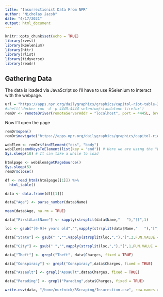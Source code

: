 ```yaml
---
title: "Insurrectionist Data From NPR"
author: "Nicholas Jacob"
date: "4/17/2021"
output: html_document
---
```


```r
knitr::opts_chunk$set(echo = TRUE)
library(rvest)
library(RSelenium)
library(httr)
library(rlist)
library(tidyverse)
library(readr)
```

## Gathering Data

The data is loaded via JavaScript so I'll have to use RSelenium to interact with the webpage.

```r
url = "https://apps.npr.org/dailygraphics/graphics/capitol-riot-table-20210204/table.html"
#shell('docker run -d -p 4445:4444 selenium/standalone-firefox')
remDr <- remoteDriver(remoteServerAddr = "localhost", port = 4445L, browserName = "firefox")
```

Now I'll open the page

```r
remDr$open()
remDr$navigate("https://apps.npr.org/dailygraphics/graphics/capitol-riot-table-20210204/")
```

```r
webElem <- remDr$findElement("css", "body")
webElem$sendKeysToElement(list(key = "end")) # Here we are using the "End" key on your keyboard, ensuring we're going fully downhill to the bottom of the page. Type selKeys in the R console to see all keys.
Sys.sleep(10) # It can take a while to load 
```

```r
htmlpage <- webElem$getPageSource()
Sys.sleep(5)
remDr$close()
```

```r
df <- read_html(htmlpage[[1]]) %>%
  html_table()
```

```r
data <- data.frame(df[[1]])
```

```r
data["Age"] <- parse_number(data$Name)
```

```r
mean(data$Age, na.rm = TRUE)
```

```r
data["FirstALastName"] <- sapply(strsplit(data$Name,"   "),"[[",1)
```

```r
loc <- gsub("[0-9]+ years old","",vapply(strsplit(data$Name,"   "),"[",2, FUN.VALUE=character(1)))
```

```r
data["State"] <- gsub(" ","",vapply(strsplit(loc,","),"[",2,FUN.VALUE = character(1)))
```

```r
data["City"] <- gsub(" ","",vapply(strsplit(loc,","),"[",1,FUN.VALUE = character(1)))
```

```r
data["Theft"] <- grepl("Theft", data$Charges, fixed = TRUE)
```

```r
data["Conspiracy"] <- grepl("Conspiracy",data$Charges, fixed = TRUE)
```

```r
data["Assault"] <- grepl("Assault",data$Charges, fixed = TRUE)
```

```r
data["Parading"] <- grepl("Parading",data$Charges, fixed = TRUE)
```

```r
write.csv(data, "/home/nurfnick/RScraping/Insurestion.csv", row.names = FALSE)
```


